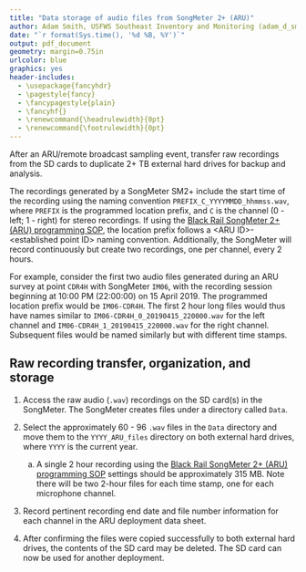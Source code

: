 ```yaml
---
title: "Data storage of audio files from SongMeter 2+ (ARU)"
author: Adam Smith, USFWS Southeast Inventory and Monitoring (adam_d_smith@fws.gov)
date: "`r format(Sys.time(), '%d %B, %Y')`"
output: pdf_document
geometry: margin=0.75in
urlcolor: blue
graphics: yes
header-includes:
  - \usepackage{fancyhdr}
  - \pagestyle{fancy}
  - \fancypagestyle{plain}
  - \fancyhf{}
  - \renewcommand{\headrulewidth}{0pt}
  - \renewcommand{\footrulewidth}{0pt}
---
```


\fontsize{12}{14}
\selectfont

After an ARU/remote broadcast sampling event, transfer raw recordings from the SD cards to duplicate 2+ TB external hard drives for backup and analysis.

The recordings generated by a SongMeter SM2+ include the start time of the recording using the naming convention `PREFIX_C_YYYYMMDD_hhmmss.wav`, where `PREFIX` is the programmed location prefix, and `C` is the channel (0 - left; 1 - right) for stereo recordings. If using the [Black Rail SongMeter 2+ (ARU) programming SOP](https://drive.google.com/open?id=1LFW3eHGa8eNBBsS4xyqox6vrlnHqznlE), the location prefix follows a \<ARU ID\>-\<established point ID\> naming convention. Additionally, the SongMeter will record continuously but create two recordings, one per channel, every 2 hours.

For example, consider the first two audio files generated during an ARU survey at point `CDR4H` with SongMeter `IM06`, with the recording session beginning at 10:00 PM (22:00:00) on 15 April 2019. The programmed location prefix would be `IM06-CDR4H`. The first 2 hour long files would thus have names similar to `IM06-CDR4H_0_20190415_220000.wav` for the left channel and `IM06-CDR4H_1_20190415_220000.wav` for the right channel. Subsequent files would be named similarly but with different time stamps.

## Raw recording transfer, organization, and storage

1. Access the raw audio (`.wav`) recordings on the SD card(s) in the SongMeter. The SongMeter creates files under a directory called `Data`. 

1. Select the approximately 60 - 96 `.wav` files in the `Data` directory and move them to the `YYYY_ARU_files` directory on both external hard drives, where `YYYY` is the current year.
    a. A single 2 hour recording using the [Black Rail SongMeter 2+ (ARU) programming SOP](https://drive.google.com/open?id=1LFW3eHGa8eNBBsS4xyqox6vrlnHqznlE) settings should be approximately 315 MB. Note there will be two 2-hour files for each time stamp, one for each microphone channel.

1. Record pertinent recording end date and file number information for each channel in the ARU deployment data sheet.

1. After confirming the files were copied successfully to both external hard drives, the contents of the SD card may be deleted. The SD card can now be used for another deployment.